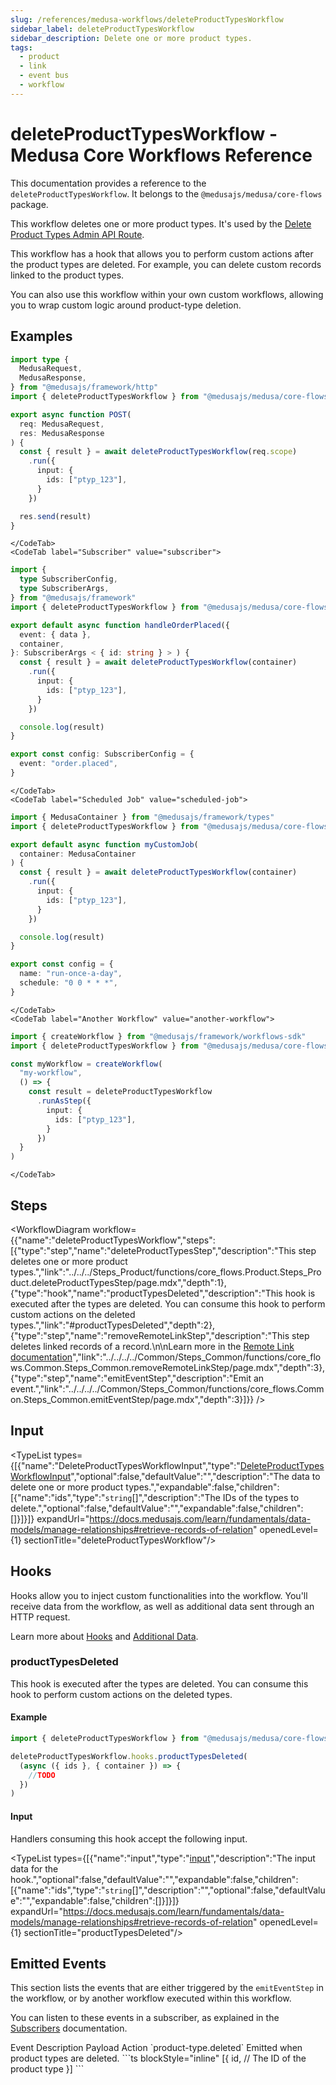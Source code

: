 ```yaml
---
slug: /references/medusa-workflows/deleteProductTypesWorkflow
sidebar_label: deleteProductTypesWorkflow
sidebar_description: Delete one or more product types.
tags:
  - product
  - link
  - event bus
  - workflow
---
```



# deleteProductTypesWorkflow - Medusa Core Workflows Reference

This documentation provides a reference to the `deleteProductTypesWorkflow`. It belongs to the `@medusajs/medusa/core-flows` package.

This workflow deletes one or more product types. It's used by the
[Delete Product Types Admin API Route](https://docs.medusajs.com/api/admin#product-types\_deleteproducttypesid).

This workflow has a hook that allows you to perform custom actions after the product types are deleted. For example,
you can delete custom records linked to the product types.

You can also use this workflow within your own custom workflows, allowing you to wrap custom logic around product-type deletion.

<SourceCodeLink link="https://github.com/medusajs/medusa/blob/e0b5bb0b224458ebc8c93111e72f9a10aecf0275/packages/core/core-flows/src/product/workflows/delete-product-types.ts#L48" />

## Examples

<CodeTabs group="workflow-exection">
    <CodeTab label="API Route" value="api-route">
    
```ts title="src/api/workflow/route.ts"
import type {
  MedusaRequest,
  MedusaResponse,
} from "@medusajs/framework/http"
import { deleteProductTypesWorkflow } from "@medusajs/medusa/core-flows"

export async function POST(
  req: MedusaRequest,
  res: MedusaResponse
) {
  const { result } = await deleteProductTypesWorkflow(req.scope)
    .run({
      input: {
        ids: ["ptyp_123"],
      }
    })

  res.send(result)
}
```

    </CodeTab>
    <CodeTab label="Subscriber" value="subscriber">
    
```ts title="src/subscribers/order-placed.ts"
import {
  type SubscriberConfig,
  type SubscriberArgs,
} from "@medusajs/framework"
import { deleteProductTypesWorkflow } from "@medusajs/medusa/core-flows"

export default async function handleOrderPlaced({
  event: { data },
  container,
}: SubscriberArgs < { id: string } > ) {
  const { result } = await deleteProductTypesWorkflow(container)
    .run({
      input: {
        ids: ["ptyp_123"],
      }
    })

  console.log(result)
}

export const config: SubscriberConfig = {
  event: "order.placed",
}
```

    </CodeTab>
    <CodeTab label="Scheduled Job" value="scheduled-job">
    
```ts title="src/jobs/message-daily.ts"
import { MedusaContainer } from "@medusajs/framework/types"
import { deleteProductTypesWorkflow } from "@medusajs/medusa/core-flows"

export default async function myCustomJob(
  container: MedusaContainer
) {
  const { result } = await deleteProductTypesWorkflow(container)
    .run({
      input: {
        ids: ["ptyp_123"],
      }
    })

  console.log(result)
}

export const config = {
  name: "run-once-a-day",
  schedule: "0 0 * * *",
}
```

    </CodeTab>
    <CodeTab label="Another Workflow" value="another-workflow">
    
```ts title="src/workflows/my-workflow.ts"
import { createWorkflow } from "@medusajs/framework/workflows-sdk"
import { deleteProductTypesWorkflow } from "@medusajs/medusa/core-flows"

const myWorkflow = createWorkflow(
  "my-workflow",
  () => {
    const result = deleteProductTypesWorkflow
      .runAsStep({
        input: {
          ids: ["ptyp_123"],
        }
      })
  }
)
```

    </CodeTab>
  </CodeTabs>

## Steps

<WorkflowDiagram workflow={{"name":"deleteProductTypesWorkflow","steps":[{"type":"step","name":"deleteProductTypesStep","description":"This step deletes one or more product types.","link":"../../../Steps_Product/functions/core_flows.Product.Steps_Product.deleteProductTypesStep/page.mdx","depth":1},{"type":"hook","name":"productTypesDeleted","description":"This hook is executed after the types are deleted. You can consume this hook to perform custom actions on the deleted types.","link":"#productTypesDeleted","depth":2},{"type":"step","name":"removeRemoteLinkStep","description":"This step deletes linked records of a record.\n\nLearn more in the [Remote Link documentation](https://docs.medusajs.com/learn/fundamentals/module-links/remote-link#cascade-delete-linked-records)","link":"../../../../Common/Steps_Common/functions/core_flows.Common.Steps_Common.removeRemoteLinkStep/page.mdx","depth":3},{"type":"step","name":"emitEventStep","description":"Emit an event.","link":"../../../../Common/Steps_Common/functions/core_flows.Common.Steps_Common.emitEventStep/page.mdx","depth":3}]}} />

## Input

<TypeList types={[{"name":"DeleteProductTypesWorkflowInput","type":"[DeleteProductTypesWorkflowInput](../../../../types/core_flows.DeleteProductTypesWorkflowInput/page.mdx)","optional":false,"defaultValue":"","description":"The data to delete one or more product types.","expandable":false,"children":[{"name":"ids","type":"`string`[]","description":"The IDs of the types to delete.","optional":false,"defaultValue":"","expandable":false,"children":[]}]}]} expandUrl="https://docs.medusajs.com/learn/fundamentals/data-models/manage-relationships#retrieve-records-of-relation" openedLevel={1} sectionTitle="deleteProductTypesWorkflow"/>

## Hooks

Hooks allow you to inject custom functionalities into the workflow. You'll receive data from the workflow, as well as additional data sent through an HTTP request.

Learn more about [Hooks](https://docs.medusajs.com/learn/fundamentals/workflows/workflow-hooks) and [Additional Data](https://docs.medusajs.com/learn/fundamentals/api-routes/additional-data).

### productTypesDeleted

This hook is executed after the types are deleted. You can consume this hook to perform custom actions on the deleted types.

#### Example

```ts
import { deleteProductTypesWorkflow } from "@medusajs/medusa/core-flows"

deleteProductTypesWorkflow.hooks.productTypesDeleted(
  (async ({ ids }, { container }) => {
    //TODO
  })
)
```

#### Input

Handlers consuming this hook accept the following input.

<TypeList types={[{"name":"input","type":"[input](../../../core_flows.Product.Workflows_Product/page.mdx#__type-17)","description":"The input data for the hook.","optional":false,"defaultValue":"","expandable":false,"children":[{"name":"ids","type":"`string`[]","description":"","optional":false,"defaultValue":"","expandable":false,"children":[]}]}]} expandUrl="https://docs.medusajs.com/learn/fundamentals/data-models/manage-relationships#retrieve-records-of-relation" openedLevel={1} sectionTitle="productTypesDeleted"/>

## Emitted Events

This section lists the events that are either triggered by the `emitEventStep` in the workflow, or by another workflow executed within this workflow.

You can listen to these events in a subscriber, as explained in the [Subscribers](https://docs.medusajs.com/learn/fundamentals/events-and-subscribers) documentation.

<Table>
  <Table.Header>
    <Table.Row>
      <Table.HeaderCell>
Event
</Table.HeaderCell>
      <Table.HeaderCell>
Description
</Table.HeaderCell>
      <Table.HeaderCell>
Payload
</Table.HeaderCell>
      <Table.HeaderCell>
Action
</Table.HeaderCell>
    </Table.Row>
  </Table.Header>
  <Table.Body>
    <Table.Row>
      <Table.Cell>
`product-type.deleted`
</Table.Cell>
      <Table.Cell>
Emitted when product types are deleted.
</Table.Cell>
      <Table.Cell>
```ts blockStyle="inline"
[{
  id, // The ID of the product type
}]
```
</Table.Cell>
      <Table.Cell>
<CopyGeneratedSnippetButton tooltipText="Copy subscriber for event" type="subscriber" options={{
        event: "product-type.deleted",
        payload: `\`\`\`ts
[{
  id, // The ID of the product type
}]
\`\`\``
        }}/>
</Table.Cell>
    </Table.Row>
  </Table.Body>
</Table>

